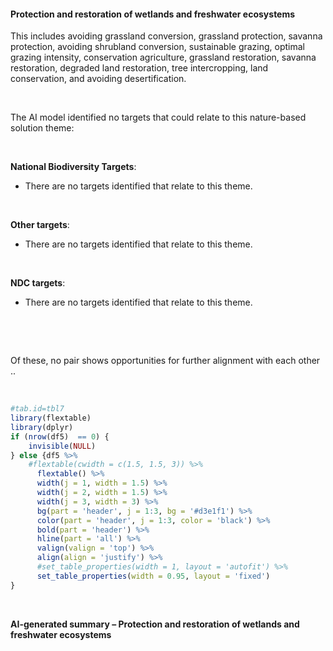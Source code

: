 #### Protection and restoration of wetlands and freshwater ecosystems

::: {custom-style='Citation'}
This includes avoiding grassland conversion, grassland protection, savanna protection, avoiding shrubland conversion, sustainable grazing, optimal grazing intensity, conservation agriculture, grassland restoration, savanna restoration, degraded land restoration, tree intercropping, land conservation, and avoiding desertification.
:::

<br>

::: {custom-style='Text'}
The AI model identified no targets that could relate to this nature-based solution theme:
:::

<br>




**National Biodiversity Targets**:

-   There are no targets identified that relate to this theme.



​

**Other targets**:

-   There are no targets identified that relate to this theme.



​

**NDC targets**:

-   There are no targets identified that relate to this theme.



​




<br>

::: {custom-style='Text'}
Of these, no pair shows opportunities for further alignment with each other ..
:::

<br>

```r
#tab.id=tbl7
library(flextable)
library(dplyr)
if (nrow(df5)  == 0) {
    invisible(NULL)
} else {df5 %>% 
    #flextable(cwidth = c(1.5, 1.5, 3)) %>% 
      flextable() %>% 
      width(j = 1, width = 1.5) %>% 
      width(j = 2, width = 1.5) %>% 
      width(j = 3, width = 3) %>% 
      bg(part = 'header', j = 1:3, bg = '#d3e1f1') %>% 
      color(part = 'header', j = 1:3, color = 'black') %>% 
      bold(part = 'header') %>% 
      hline(part = 'all') %>% 
      valign(valign = 'top') %>% 
      align(align = 'justify') %>%  
      #set_table_properties(width = 1, layout = 'autofit') %>% 
      set_table_properties(width = 0.95, layout = 'fixed')
}
```

<br>

::: {custom-style='summ'}
**AI-generated summary – Protection and restoration of wetlands and freshwater ecosystems**


:::

<br>

